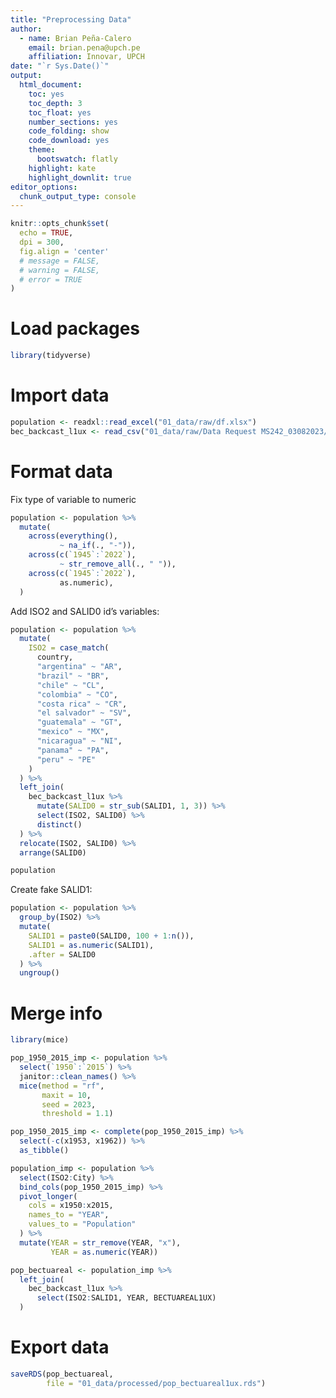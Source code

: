 ```yaml
---
title: "Preprocessing Data"
author:
  - name: Brian Peña-Calero
    email: brian.pena@upch.pe
    affiliation: Innovar, UPCH
date: "`r Sys.Date()`"
output: 
  html_document: 
    toc: yes
    toc_depth: 3
    toc_float: yes
    number_sections: yes
    code_folding: show
    code_download: yes
    theme: 
      bootswatch: flatly
    highlight: kate
    highlight_downlit: true
editor_options: 
  chunk_output_type: console
---
```


```r
knitr::opts_chunk$set(
  echo = TRUE,
  dpi = 300,
  fig.align = 'center'
  # message = FALSE,
  # warning = FALSE,
  # error = TRUE
)
```

# Load packages

```r
library(tidyverse)
```


# Import data

```r
population <- readxl::read_excel("01_data/raw/df.xlsx") 
bec_backcast_l1ux <- read_csv("01_data/raw/Data Request MS242_03082023/BEC_BACKCAST_L1UX_20230302.csv")
```

# Format data

Fix type of variable to numeric

```r
population <- population %>% 
  mutate(
    across(everything(),
           ~ na_if(., "-")),
    across(c(`1945`:`2022`),
           ~ str_remove_all(., " ")),
    across(c(`1945`:`2022`),
           as.numeric),
  )
```

Add ISO2 and SALID0 id's variables:

```r
population <- population %>% 
  mutate(
    ISO2 = case_match(
      country,
      "argentina" ~ "AR",
      "brazil" ~ "BR",
      "chile" ~ "CL",
      "colombia" ~ "CO",
      "costa rica" ~ "CR",
      "el salvador" ~ "SV",
      "guatemala" ~ "GT",
      "mexico" ~ "MX",
      "nicaragua" ~ "NI",
      "panama" ~ "PA",
      "peru" ~ "PE"
    )
  ) %>% 
  left_join(
    bec_backcast_l1ux %>% 
      mutate(SALID0 = str_sub(SALID1, 1, 3)) %>% 
      select(ISO2, SALID0) %>% 
      distinct()
  ) %>% 
  relocate(ISO2, SALID0) %>% 
  arrange(SALID0)

population
```

Create fake SALID1:

```r
population <- population %>% 
  group_by(ISO2) %>% 
  mutate(
    SALID1 = paste0(SALID0, 100 + 1:n()),
    SALID1 = as.numeric(SALID1),
    .after = SALID0
  ) %>% 
  ungroup()
```


# Merge info

```r
library(mice)
```


```r
pop_1950_2015_imp <- population %>% 
  select(`1950`:`2015`) %>% 
  janitor::clean_names() %>% 
  mice(method = "rf",
       maxit = 10,
       seed = 2023,
       threshold = 1.1)

pop_1950_2015_imp <- complete(pop_1950_2015_imp) %>% 
  select(-c(x1953, x1962)) %>% 
  as_tibble()

population_imp <- population %>% 
  select(ISO2:City) %>% 
  bind_cols(pop_1950_2015_imp) %>% 
  pivot_longer(
    cols = x1950:x2015,
    names_to = "YEAR",
    values_to = "Population"
  ) %>% 
  mutate(YEAR = str_remove(YEAR, "x"),
         YEAR = as.numeric(YEAR))
```


```r
pop_bectuareal <- population_imp %>% 
  left_join(
    bec_backcast_l1ux %>% 
      select(ISO2:SALID1, YEAR, BECTUAREAL1UX)
  )
```

# Export data

```r
saveRDS(pop_bectuareal, 
        file = "01_data/processed/pop_bectuareal1ux.rds")
```
